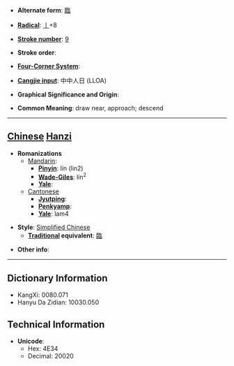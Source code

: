 * '''Alternate form''': [[臨]]

* '''[[Wiktionary:Chinese radical index| Radical]]''': [[Wiktionary:Chinese radical index 丨|丨]]+8

* '''[[Wiktionary:Chinese total strokes index|Stroke number]]''': [[Wiktionary:Chinese total strokes index 9|9]]

* '''Stroke order''': 

* '''[[Wiktionary:Chinese four corner index|Four-Corner System]]''': 

* '''[[Wiktionary:Chinese Cangjie index|Cangjie input]]''': 中中人日 (LLOA)

* '''Graphical Significance and Origin''': 

* '''Common Meaning''': draw near, approach; descend

----

== [[Chinese]] [[Hanzi]] ==

* '''Romanizations'''
** [[Mandarin]]:
*** '''[[Pinyin]]''': lín (lin2)
*** '''[[Wade-Giles]]''': lin<sup>2</sup>
*** '''[[Yale]]''': 
**[[Cantonese]]
***'''[[Jyutping]]''':
***'''[[Penkyamp]]''': 
***'''[[Yale]]''': lam4

* '''Style''': [[Simplified Chinese]] 
** '''[[Traditional Chinese|Traditional]] equivalent''': [[臨]]

* '''Other info''': 

----

== Dictionary Information ==

* KangXi: 0080.071
* Hanyu Da Zidian: 10030.050

== Technical Information ==

* '''Unicode''':
** Hex: 4E34
** Decimal: 20020